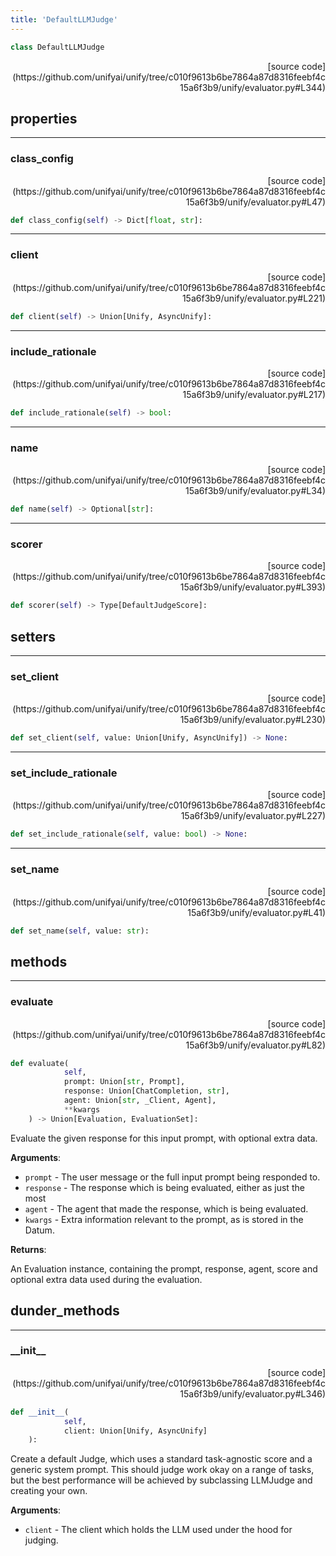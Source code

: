 ```yaml
---
title: 'DefaultLLMJudge'
---
```


```python
class DefaultLLMJudge
```

<p align="right">[source code](https://github.com/unifyai/unify/tree/c010f9613b6be7864a87d8316feebf4c15a6f3b9/unify/evaluator.py#L344)</p>



## properties

---

### class\_config

<p align="right">[source code](https://github.com/unifyai/unify/tree/c010f9613b6be7864a87d8316feebf4c15a6f3b9/unify/evaluator.py#L47)</p>

```python
def class_config(self) -> Dict[float, str]:
```



---

### client

<p align="right">[source code](https://github.com/unifyai/unify/tree/c010f9613b6be7864a87d8316feebf4c15a6f3b9/unify/evaluator.py#L221)</p>

```python
def client(self) -> Union[Unify, AsyncUnify]:
```



---

### include\_rationale

<p align="right">[source code](https://github.com/unifyai/unify/tree/c010f9613b6be7864a87d8316feebf4c15a6f3b9/unify/evaluator.py#L217)</p>

```python
def include_rationale(self) -> bool:
```



---

### name

<p align="right">[source code](https://github.com/unifyai/unify/tree/c010f9613b6be7864a87d8316feebf4c15a6f3b9/unify/evaluator.py#L34)</p>

```python
def name(self) -> Optional[str]:
```



---

### scorer

<p align="right">[source code](https://github.com/unifyai/unify/tree/c010f9613b6be7864a87d8316feebf4c15a6f3b9/unify/evaluator.py#L393)</p>

```python
def scorer(self) -> Type[DefaultJudgeScore]:
```



## setters

---

### set\_client

<p align="right">[source code](https://github.com/unifyai/unify/tree/c010f9613b6be7864a87d8316feebf4c15a6f3b9/unify/evaluator.py#L230)</p>

```python
def set_client(self, value: Union[Unify, AsyncUnify]) -> None:
```



---

### set\_include\_rationale

<p align="right">[source code](https://github.com/unifyai/unify/tree/c010f9613b6be7864a87d8316feebf4c15a6f3b9/unify/evaluator.py#L227)</p>

```python
def set_include_rationale(self, value: bool) -> None:
```



---

### set\_name

<p align="right">[source code](https://github.com/unifyai/unify/tree/c010f9613b6be7864a87d8316feebf4c15a6f3b9/unify/evaluator.py#L41)</p>

```python
def set_name(self, value: str):
```



## methods

---

### evaluate

<p align="right">[source code](https://github.com/unifyai/unify/tree/c010f9613b6be7864a87d8316feebf4c15a6f3b9/unify/evaluator.py#L82)</p>

```python
def evaluate(
            self,
            prompt: Union[str, Prompt],
            response: Union[ChatCompletion, str],
            agent: Union[str, _Client, Agent],
            **kwargs
    ) -> Union[Evaluation, EvaluationSet]:
```

Evaluate the given response for this input prompt, with optional extra data.

**Arguments**:

- `prompt` - The user message or the full input prompt being responded to.
- `response` - The response which is being evaluated, either as just the most
- `agent` - The agent that made the response, which is being evaluated.
- `kwargs` - Extra information relevant to the prompt, as is stored in the Datum.



**Returns**:

An Evaluation instance, containing the prompt, response, agent, score and
optional extra data used during the evaluation.

## dunder_methods

---

### \_\_init\_\_

<p align="right">[source code](https://github.com/unifyai/unify/tree/c010f9613b6be7864a87d8316feebf4c15a6f3b9/unify/evaluator.py#L346)</p>

```python
def __init__(
            self,
            client: Union[Unify, AsyncUnify]
    ):
```

Create a default Judge, which uses a standard task-agnostic score and a generic
system prompt. This should judge work okay on a range of tasks, but the best
performance will be achieved by subclassing LLMJudge and creating your own.

**Arguments**:

- `client` - The client which holds the LLM used under the hood for judging.